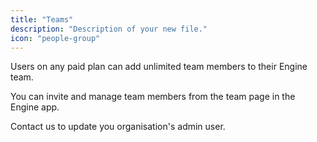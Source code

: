 ```yaml
---
title: "Teams"
description: "Description of your new file."
icon: "people-group"
---
```


Users on any paid plan can add unlimited team members to their Engine team.

You can invite and manage team members from the team page in the Engine app.

Contact us to update you organisation's admin user.